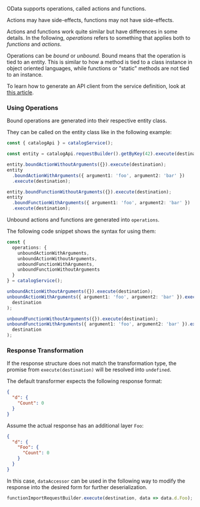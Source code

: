 OData supports operations, called actions and functions.

Actions may have side-effects, functions may not have side-effects.

Actions and functions work quite similar but have differences in some details.
In the following, _operations_ refers to something that applies both to _functions_ and _actions_.

Operations can be _bound_ or _unbound_.
Bound means that the operation is tied to an entity.
This is similar to how a method is tied to a class instance in object oriented languages, while functions or "static" methods are not tied to an instance.

To learn how to generate an API client from the service definition, look at [this article](features/odata/generate-odata-client.mdx).

### Using Operations

Bound operations are generated into their respective entity class.

They can be called on the entity class like in the following example:

```ts
const { catalogApi } = catalogService();

const entity = catalogApi.requestBuilder().getByKey(42).execute(destination);

entity.boundActionWithoutArguments({}).execute(destination);
entity
  .boundActionWithArguments({ argument1: 'foo', argument2: 'bar' })
  .execute(destination);

entity.boundFunctionWithoutArguments({}).execute(destination);
entity
  .boundFunctionWithArguments({ argument1: 'foo', argument2: 'bar' })
  .execute(destination);
```

Unbound actions and functions are generated into `operations`.

The following code snippet shows the syntax for using them:

```ts
const {
  operations: {
    unboundActionWithArguments,
    unboundActionWithoutArguments,
    unboundFunctionWithArguments,
    unboundFunctionWithoutArguments
  }
} = catalogService();

unboundActionWithoutArguments({}).execute(destination);
unboundActionWithArguments({ argument1: 'foo', argument2: 'bar' }).execute(
  destination
);

unboundFunctionWithoutArguments({}).execute(destination);
unboundFunctionWithArguments({ argument1: 'foo', argument2: 'bar' }).execute(
  destination
);
```

### Response Transformation

If the response structure does not match the transformation type, the promise from `execute(destination)` will be resolved into `undefined`.

The default transformer expects the following response format:

```json
{
  "d": {
    "Count": 0
  }
}
```

Assume the actual response has an additional layer `Foo`:

```json
{
  "d": {
    "Foo": {
      "Count": 0
    }
  }
}
```

In this case, `dataAccessor` can be used in the following way to modify the response into the desired form for further deserialization.

```ts
functionImportRequestBuilder.execute(destination, data => data.d.Foo);
```
